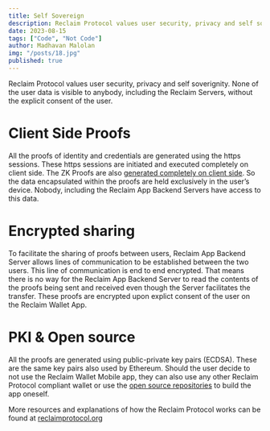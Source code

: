 ---
title: Self Sovereign
description: Reclaim Protocol values user security, privacy and self soverignity.
date: 2023-08-15
tags: ["Code", "Not Code"]
author: Madhavan Malolan
img: "/posts/18.jpg"
published: true
---

Reclaim Protocol values user security, privacy and self soverignity. None of the user data is visible to anybody, including the Reclaim Servers, without the explicit consent of the user.

# Client Side Proofs

All the proofs of identity and credentials are generated using the https sessions. These https sessions are initiated and executed completely on client side. The ZK Proofs are also [generated completely on client side](https://github.com/reclaimprotocol/zk). So the data encapsulated within the proofs are held exclusively in the user’s device. Nobody, including the Reclaim App Backend Servers have access to this data.

# Encrypted sharing

To facilitate the sharing of proofs between users, Reclaim App Backend Server allows lines of communication to be established between the two users. This line of communication is end to end encrypted. That means there is no way for the Reclaim App Backend Server to read the contents of the proofs being sent and received even though the Server facilitates the transfer. These proofs are encrypted upon explict consent of the user on the Reclaim Wallet App.

# PKI & Open source

All the proofs are generated using public-private key pairs (ECDSA). These are the same key pairs also used by Ethereum. Should the user decide to not use the Reclaim Wallet Mobile app, they can also use any other Reclaim Protocol compliant wallet or use the [open source repositories](https://github.com/reclaimprotocol) to build the app oneself.

More resources and explanations of how the Reclaim Protocol works can be found at [reclaimprotocol.org](https://reclaimprotocol.org/)
